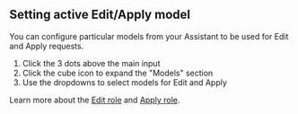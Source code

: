 ## Setting active Edit/Apply model

You can configure particular models from your Assistant to be used for Edit and Apply requests.

1. Click the 3 dots above the main input
2. Click the cube icon to expand the "Models" section
3. Use the dropdowns to select models for Edit and Apply

Learn more about the [Edit role](/customize/model-roles/edit) and [Apply role](/customize/model-roles/apply).
